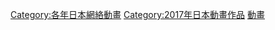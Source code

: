 {{Animanga by year category header|日本網路動畫|201|7|overview=no}}

[[Category:各年日本網絡動畫|Category:各年日本網絡動畫]]
[[Category:2017年日本動畫作品|Category:2017年日本動畫作品]]
[[Category:2017年日本網絡節目|動畫]]